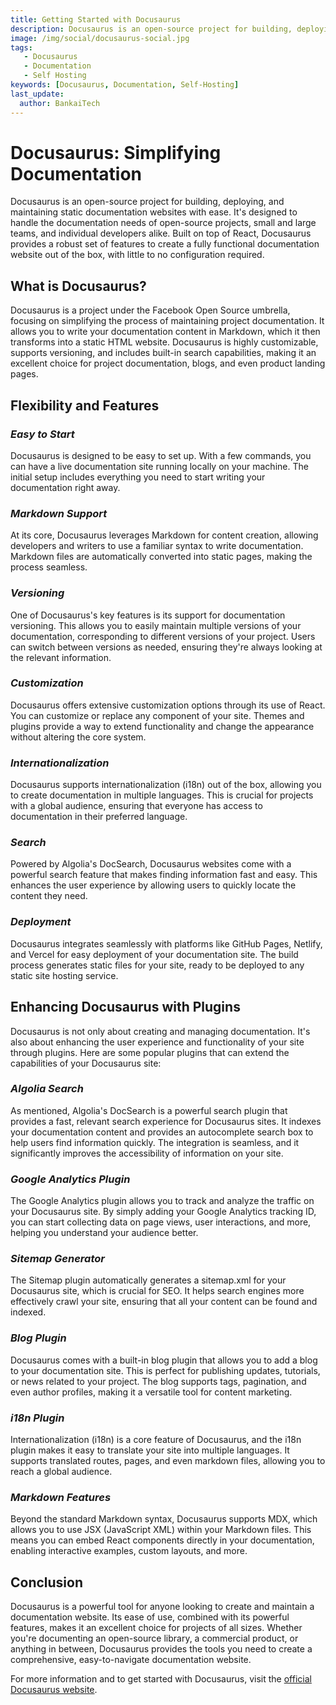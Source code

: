 ```yaml
---
title: Getting Started with Docusaurus
description: Docusaurus is an open-source project for building, deploying, and maintaining static documentation websites with ease, built on React with Markdown support.
image: /img/social/docusaurus-social.jpg
tags:
   - Docusaurus
   - Documentation
   - Self Hosting
keywords: [Docusaurus, Documentation, Self-Hosting]
last_update:
  author: BankaiTech
---
```


# **Docusaurus: Simplifying Documentation**

Docusaurus is an open-source project for building, deploying, and maintaining static documentation websites with ease. It's designed to handle the documentation needs of open-source projects, small and large teams, and individual developers alike. Built on top of React, Docusaurus provides a robust set of features to create a fully functional documentation website out of the box, with little to no configuration required.

## **What is Docusaurus?**

Docusaurus is a project under the Facebook Open Source umbrella, focusing on simplifying the process of maintaining project documentation. It allows you to write your documentation content in Markdown, which it then transforms into a static HTML website. Docusaurus is highly customizable, supports versioning, and includes built-in search capabilities, making it an excellent choice for project documentation, blogs, and even product landing pages.

## **Flexibility and Features**

### ***Easy to Start***

Docusaurus is designed to be easy to set up. With a few commands, you can have a live documentation site running locally on your machine. The initial setup includes everything you need to start writing your documentation right away.

### ***Markdown Support***

At its core, Docusaurus leverages Markdown for content creation, allowing developers and writers to use a familiar syntax to write documentation. Markdown files are automatically converted into static pages, making the process seamless.

### ***Versioning***

One of Docusaurus's key features is its support for documentation versioning. This allows you to easily maintain multiple versions of your documentation, corresponding to different versions of your project. Users can switch between versions as needed, ensuring they're always looking at the relevant information.

### ***Customization***

Docusaurus offers extensive customization options through its use of React. You can customize or replace any component of your site. Themes and plugins provide a way to extend functionality and change the appearance without altering the core system.

### ***Internationalization***

Docusaurus supports internationalization (i18n) out of the box, allowing you to create documentation in multiple languages. This is crucial for projects with a global audience, ensuring that everyone has access to documentation in their preferred language.

### ***Search***

Powered by Algolia's DocSearch, Docusaurus websites come with a powerful search feature that makes finding information fast and easy. This enhances the user experience by allowing users to quickly locate the content they need.

### ***Deployment***

Docusaurus integrates seamlessly with platforms like GitHub Pages, Netlify, and Vercel for easy deployment of your documentation site. The build process generates static files for your site, ready to be deployed to any static site hosting service.

## **Enhancing Docusaurus with Plugins**

Docusaurus is not only about creating and managing documentation. It's also about enhancing the user experience and functionality of your site through plugins. Here are some popular plugins that can extend the capabilities of your Docusaurus site:

### ***Algolia Search***

As mentioned, Algolia's DocSearch is a powerful search plugin that provides a fast, relevant search experience for Docusaurus sites. It indexes your documentation content and provides an autocomplete search box to help users find information quickly. The integration is seamless, and it significantly improves the accessibility of information on your site.

### ***Google Analytics Plugin***

The Google Analytics plugin allows you to track and analyze the traffic on your Docusaurus site. By simply adding your Google Analytics tracking ID, you can start collecting data on page views, user interactions, and more, helping you understand your audience better.

### ***Sitemap Generator***

The Sitemap plugin automatically generates a sitemap.xml for your Docusaurus site, which is crucial for SEO. It helps search engines more effectively crawl your site, ensuring that all your content can be found and indexed.

### ***Blog Plugin***

Docusaurus comes with a built-in blog plugin that allows you to add a blog to your documentation site. This is perfect for publishing updates, tutorials, or news related to your project. The blog supports tags, pagination, and even author profiles, making it a versatile tool for content marketing.

### ***i18n Plugin***

Internationalization (i18n) is a core feature of Docusaurus, and the i18n plugin makes it easy to translate your site into multiple languages. It supports translated routes, pages, and even markdown files, allowing you to reach a global audience.

### ***Markdown Features***

Beyond the standard Markdown syntax, Docusaurus supports MDX, which allows you to use JSX (JavaScript XML) within your Markdown files. This means you can embed React components directly in your documentation, enabling interactive examples, custom layouts, and more.

## **Conclusion**

Docusaurus is a powerful tool for anyone looking to create and maintain a documentation website. Its ease of use, combined with its powerful features, makes it an excellent choice for projects of all sizes. Whether you're documenting an open-source library, a commercial product, or anything in between, Docusaurus provides the tools you need to create a comprehensive, easy-to-navigate documentation website.

For more information and to get started with Docusaurus, visit the [official Docusaurus website](https://docusaurus.io/).


<BuyMeACoffeeButton />

